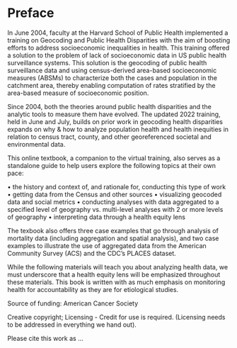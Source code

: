 # Preface {#preface}

In June 2004, faculty at the Harvard School of Public Health implemented a training on Geocoding and Public Health Disparities with the aim of boosting efforts to address socioeconomic inequalities in health. This training offered a solution to the problem of lack of socioeconomic data in US public health surveillance systems. This solution is the geocoding of public health surveillance data and using census-derived area-based socioeconomic measures (ABSMs) to characterize both the cases and population in the catchment area, thereby enabling computation of rates stratified by the area-based measure of socioeconomic position.

Since 2004, both the theories around public health disparities and the analytic tools to measure them have evolved. The updated 2022 training, held in June and July, builds on prior work in geocoding health disparities expands on why & how to analyze population health and health inequities in relation to census tract, county, and other georeferenced societal and environmental data.

This online textbook, a companion to the virtual training, also serves as a standalone guide to help users explore the following topics at their own pace:

• the history and context of, and rationale for, conducting this type of work
• getting data from the Census and other sources 
• visualizing geocoded data and social metrics 
• conducting analyses with data aggregated to a specified level of geography vs. multi-level analyses with 2 or more levels of geography
• interpreting data through a health equity lens

The texbook also offers three case examples that go through analysis of mortality data (including aggregation and spatial analysis), and two case examples to illustrate the use of aggregated data from the American Community Survey (ACS) and the CDC's PLACES dataset.

While the following materials will teach you about analyzing health data, we
must underscore that a health equity lens will be emphasized throughout these
materials. This book is written with as much emphasis on monitoring health for
accountability as they are for etiological studies.


Source of funding: American Cancer Society

Creative copyright; Licensing - Credit for use is required. 
(Licensing needs to be addressed in everything we hand out).

Please cite this work as ... 